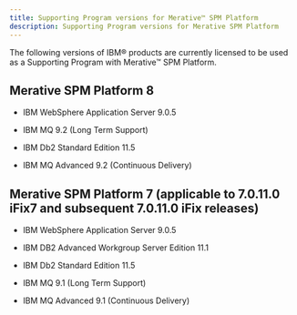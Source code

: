 ```yaml
---
title: Supporting Program versions for Merative™ SPM Platform 
description: Supporting Program versions for Merative SPM Platform 
---
```

The following versions of IBM® products are currently licensed to be used as a Supporting Program with Merative™ SPM Platform.

## Merative SPM Platform 8  

- IBM WebSphere Application Server 9.0.5

- IBM MQ 9.2 (Long Term Support)

- IBM Db2 Standard Edition 11.5

- IBM MQ Advanced 9.2 (Continuous Delivery)

## Merative SPM Platform 7 (applicable to 7.0.11.0 iFix7 and subsequent 7.0.11.0 iFix releases) 

- IBM WebSphere Application Server 9.0.5

- IBM DB2 Advanced Workgroup Server Edition 11.1

- IBM Db2 Standard Edition 11.5

- IBM MQ 9.1 (Long Term Support)

- IBM MQ Advanced 9.1 (Continuous Delivery)